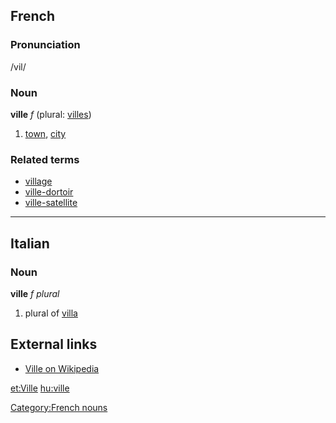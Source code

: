 ==French==
===Pronunciation===
/vil/
===Noun===
[[Category:French nouns]]
'''ville''' ''f'' (plural: [[villes]])

# [[town]], [[city]]

===Related terms===
*[[village]]
*[[ville-dortoir]]
*[[ville-satellite]]

----

==Italian==
===Noun===
'''ville''' ''f plural''

# plural of [[villa]]
==External links==
*[http://en.wikipedia.org/wiki/Ville Ville on Wikipedia]

[[et:Ville]]
[[hu:ville]]